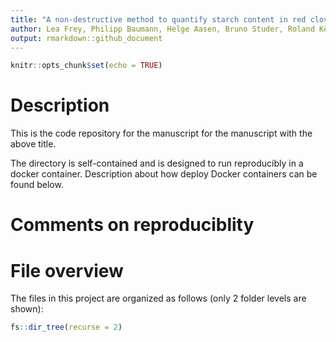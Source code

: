 ```yaml
---
title: "A non-destructive method to quantify starch content in red clover"
author: Lea Frey, Philipp Baumann, Helge Aasen, Bruno Studer, Roland Kölliker
output: rmarkdown::github_document
---
```


```r
knitr::opts_chunk$set(echo = TRUE)
```

# Description

This is the code repository for the manuscript for the manuscript with the above title.

The directory is self-contained and is designed to run reproducibly in a docker container. Description about how deploy Docker containers can be found below. 

# Comments on reproduciblity

# File overview

The files in this project are organized as follows (only 2 folder levels are shown):

```r
fs::dir_tree(recurse = 2)
```


